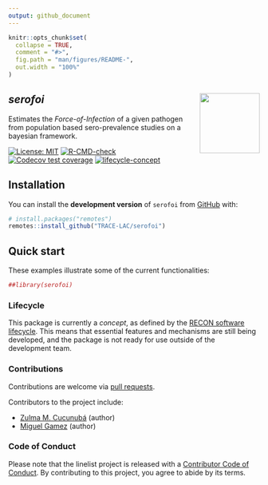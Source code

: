 ```yaml
---
output: github_document
---
```


```r
knitr::opts_chunk$set(
  collapse = TRUE,
  comment = "#>",
  fig.path = "man/figures/README-",
  out.width = "100%"
)
```

## *serofoi* <img src="man/figures/logo.png" align="right" width="120" />

Estimates the _Force-of-Infection_ of a given pathogen from population based sero-prevalence studies on a bayesian framework. 

<!-- badges: start -->
[![License: MIT](https://img.shields.io/badge/License-MIT-yellow.svg)](https://opensource.org/licenses/MIT)
[![R-CMD-check](https://github.com/epiverse-trace/readepi/actions/workflows/R-CMD-check.yaml/badge.svg)](https://github.com/epiverse-trace/readepi/actions/workflows/R-CMD-check.yaml)
[![Codecov test coverage](https://codecov.io/gh/epiverse-trace/readepi/branch/main/graph/badge.svg)](https://app.codecov.io/gh/epiverse-trace/readepi?branch=main)
[![lifecycle-concept](https://raw.githubusercontent.com/reconverse/reconverse.github.io/master/images/badge-concept.svg)](https://www.reconverse.org/lifecycle.html#concept) 
<!-- badges: end -->


## Installation
You can install the **development version** of `serofoi` from
[GitHub](https://github.com/) with:

``` r
# install.packages("remotes")
remotes::install_github("TRACE-LAC/serofoi")
```

## Quick start

These examples illustrate some of the current functionalities:

```r
##library(serofoi)

```

### Lifecycle
This package is currently a *concept*, as defined by the [RECON software
lifecycle](https://www.reconverse.org/lifecycle.html). This means that essential
features and mechanisms are still being developed, and the package is not ready
for use outside of the development team.


### Contributions
Contributions are welcome via [pull requests](https://github.com/TRACE-LAC/serofoi/pulls).

Contributors to the project include:

- [Zulma M. Cucunubá](https://github.com/zmcucunuba) (author)
- [Miguel Gamez](https://github.com/megamezl) (author)

### Code of Conduct
Please note that the linelist project is released with a 
[Contributor Code of Conduct](https://contributor-covenant.org/version/2/0/CODE_OF_CONDUCT.html).
By contributing to this project, you agree to abide by its terms.
